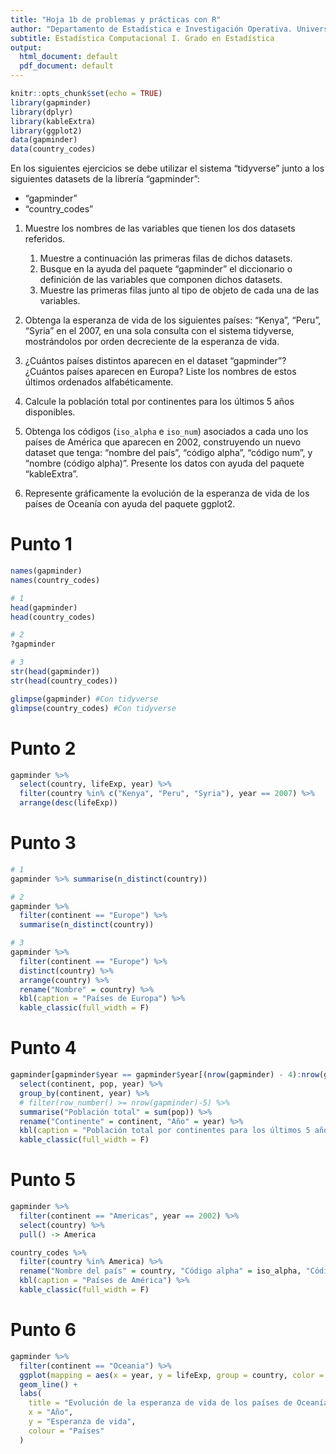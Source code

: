 ```yaml
---
title: "Hoja 1b de problemas y prácticas con R"
author: "Departamento de Estadística e Investigación Operativa. Universidad de Sevilla"
subtitle: Estadística Computacional I. Grado en Estadística
output:
  html_document: default
  pdf_document: default
---
```


```r
knitr::opts_chunk$set(echo = TRUE)
library(gapminder)
library(dplyr)
library(kableExtra)
library(ggplot2)
data(gapminder)
data(country_codes)
```

En los siguientes ejercicios se debe utilizar el sistema "tidyverse" junto a los siguientes datasets de la librería "gapminder":

- "gapminder"
- "country_codes"

1. Muestre los nombres de las variables que tienen los dos datasets referidos. 

    1. Muestre a continuación las primeras filas de dichos datasets.
    2. Busque en la ayuda del paquete "gapminder" el diccionario o definición de las variables que componen dichos datasets.
    3. Muestre las primeras filas junto al tipo de objeto de cada una de las variables.

2. Obtenga la esperanza de vida de los siguientes países: "Kenya", "Peru", "Syria" en el 2007, en una sola consulta con el sistema tidyverse, mostrándolos por orden decreciente de la esperanza de vida.

3. ¿Cuántos países distintos aparecen en el dataset "gapminder"? ¿Cuántos países aparecen en Europa? Liste los nombres de estos últimos ordenados alfabéticamente.

4. Calcule la población total por continentes para los últimos 5 años disponibles.

5. Obtenga los códigos (`iso_alpha` e `iso_num`) asociados a cada uno los países de América que aparecen en 2002, construyendo un nuevo dataset que tenga: "nombre del país", "código alpha", "código num", y "nombre (código alpha)". Presente los datos con ayuda del paquete "kableExtra".

6. Represente gráficamente la evolución de la esperanza de vida de los países de Oceanía con ayuda del paquete ggplot2.



# Punto 1

```r
names(gapminder)
names(country_codes)

# 1
head(gapminder)
head(country_codes)

# 2
?gapminder

# 3
str(head(gapminder))
str(head(country_codes))

glimpse(gapminder) #Con tidyverse
glimpse(country_codes) #Con tidyverse
```

# Punto 2

```r
gapminder %>%
  select(country, lifeExp, year) %>%
  filter(country %in% c("Kenya", "Peru", "Syria"), year == 2007) %>%
  arrange(desc(lifeExp))
```
# Punto 3

```r
# 1
gapminder %>% summarise(n_distinct(country))

# 2
gapminder %>%
  filter(continent == "Europe") %>%
  summarise(n_distinct(country))

# 3
gapminder %>%
  filter(continent == "Europe") %>%
  distinct(country) %>%
  arrange(country) %>%
  rename("Nombre" = country) %>%
  kbl(caption = "Países de Europa") %>%
  kable_classic(full_width = F)
```

# Punto 4

```r
gapminder[gapminder$year == gapminder$year[(nrow(gapminder) - 4):nrow(gapminder)], ] %>%
  select(continent, pop, year) %>%
  group_by(continent, year) %>%
  # filter(row_number() >= nrow(gapminder)-5) %>%
  summarise("Población total" = sum(pop)) %>%
  rename("Continente" = continent, "Año" = year) %>%
  kbl(caption = "Población total por continentes para los últimos 5 años disponibles") %>%
  kable_classic(full_width = F)
```

# Punto 5

```r
gapminder %>%
  filter(continent == "Americas", year == 2002) %>%
  select(country) %>%
  pull() -> America

country_codes %>%
  filter(country %in% America) %>%
  rename("Nombre del país" = country, "Código alpha" = iso_alpha, "Código num" = iso_num) %>%
  kbl(caption = "Países de América") %>%
  kable_classic(full_width = F)
```

# Punto 6

```r
gapminder %>%
  filter(continent == "Oceania") %>%
  ggplot(mapping = aes(x = year, y = lifeExp, group = country, color = country)) +
  geom_line() +
  labs(
    title = "Evolución de la esperanza de vida de los países de Oceanía",
    x = "Año",
    y = "Esperanza de vida",
    colour = "Países"
  )
```

